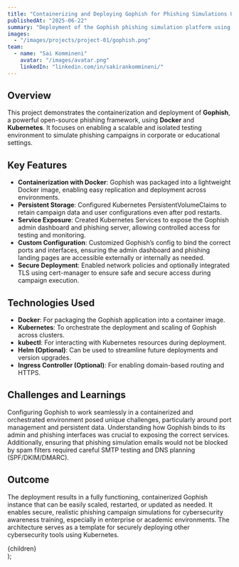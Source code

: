 ```yaml
---
title: "Containerizing and Deploying Gophish for Phishing Simulations Using Docker and Kubernetes"
publishedAt: "2025-06-22"
summary: "Deployment of the Gophish phishing simulation platform using Docker and Kubernetes, providing a secure, containerized infrastructure to conduct awareness training and testing."
images:
  - "/images/projects/project-01/gophish.png"
team:
  - name: "Sai Kommineni"
    avatar: "/images/avatar.png"
    linkedIn: "linkedin.com/in/sakirankommineni/"
---
```


## Overview

This project demonstrates the containerization and deployment of **Gophish**, a powerful open-source phishing framework, using **Docker** and **Kubernetes**. It focuses on enabling a scalable and isolated testing environment to simulate phishing campaigns in corporate or educational settings.

## Key Features

- **Containerization with Docker**: Gophish was packaged into a lightweight Docker image, enabling easy replication and deployment across environments.
- **Persistent Storage**: Configured Kubernetes PersistentVolumeClaims to retain campaign data and user configurations even after pod restarts.
- **Service Exposure**: Created Kubernetes Services to expose the Gophish admin dashboard and phishing server, allowing controlled access for testing and monitoring.
- **Custom Configuration**: Customized Gophish’s config to bind the correct ports and interfaces, ensuring the admin dashboard and phishing landing pages are accessible externally or internally as needed.
- **Secure Deployment**: Enabled network policies and optionally integrated TLS using cert-manager to ensure safe and secure access during campaign execution.

## Technologies Used

- **Docker**: For packaging the Gophish application into a container image.
- **Kubernetes**: To orchestrate the deployment and scaling of Gophish across clusters.
- **kubectl**: For interacting with Kubernetes resources during deployment.
- **Helm (Optional)**: Can be used to streamline future deployments and version upgrades.
- **Ingress Controller (Optional)**: For enabling domain-based routing and HTTPS.

## Challenges and Learnings

Configuring Gophish to work seamlessly in a containerized and orchestrated environment posed unique challenges, particularly around port management and persistent data. Understanding how Gophish binds to its admin and phishing interfaces was crucial to exposing the correct services. Additionally, ensuring that phishing simulation emails would not be blocked by spam filters required careful SMTP testing and DNS planning (SPF/DKIM/DMARC).

## Outcome

The deployment results in a fully functioning, containerized Gophish instance that can be easily scaled, restarted, or updated as needed. It enables secure, realistic phishing campaign simulations for cybersecurity awareness training, especially in enterprise or academic environments. The architecture serves as a template for securely deploying other cybersecurity tools using Kubernetes.

  <article className="project-content">
    {children}
  </article>
);
